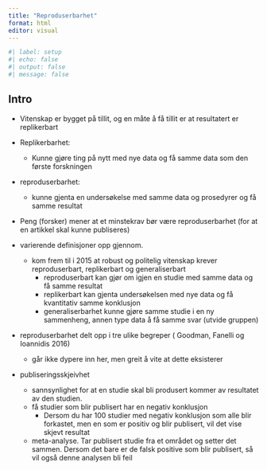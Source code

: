 ```yaml
---
title: "Reproduserbarhet"
format: html
editor: visual
---
```


```r
#| label: setup
#| echo: false
#| output: false
#| message: false
```

## Intro

-   Vitenskap er bygget på tillit, og en måte å få tillit er at resultatert er replikerbart

-   Replikerbarhet:

    -   Kunne gjøre ting på nytt med nye data og få samme data som den første forskningen

-   reproduserbarhet:

    -   kunne gjenta en undersøkelse med samme data og prosedyrer og få samme resultat

-   Peng (forsker) mener at et minstekrav bør være reproduserbarhet (for at en artikkel skal kunne publiseres)

-   varierende definisjoner opp gjennom.

    -   kom frem til i 2015 at robust og politelig vitenskap krever reproduserbart, replikerbart og generaliserbart
        -   reproduserbart kan gjør om igjen en studie med samme data og få samme resultat
        -   replikerbart kan gjenta undersøkelsen med nye data og få kvantitativ samme konklusjon
        -   generaliserbarhet kunne gjøre samme studie i en ny sammenheng, annen type data å få samme svar (utvide gruppen)

-   reproduserbarhet delt opp i tre ulike begreper ( Goodman, Fanelli og Ioannidis 2016)

    -   går ikke dypere inn her, men greit å vite at dette eksisterer

-   publiseringsskjeivhet

    -   sannsynlighet for at en studie skal bli produsert kommer av resultatet av den studien.
    -   få studier som blir publisert har en negativ konklusjon
        -   Dersom du har 100 studier med negativ konklusjon som alle blir forkastet, men en som er positiv og blir publisert, vil det vise skjevt resultat
    -   meta-analyse. Tar publisert studie fra et området og setter det sammen. Dersom det bare er de falsk positive som blir publisert, så vil også denne analysen bli feil
